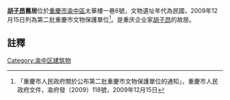 {{msg:重慶市文物保護單位
|名稱 = 胡子昂舊居
|編號 = 135
|圖片 = 
|級別 = 6
|分類 = 
|時代 = 民國
|地點 = [[渝中區|渝中區]]太華樓一巷6號
|坐標 = 
|登錄 = 2009年12月15日
}}
'''[[胡子昂|胡子昂]]舊居'''位於[[重慶市|重慶市]][[渝中區|渝中區]]太華樓一巷6號，文物遺址年代為民國，2009年12月15日列為第二批重慶市文物保護單位<ref>「重慶市人民政府關於公布第二批重慶市文物保護單位的通知」，重慶市人民政府文件，渝府發（2009）118號，2009年12月15日</ref>。是重庆企业家[[胡子昂|胡子昂]]的故居。

== 註釋 ==
{{reflist}}

{{文物保護單位小作品}}
[[Category:渝中区建筑物|Category:渝中区建筑物]]